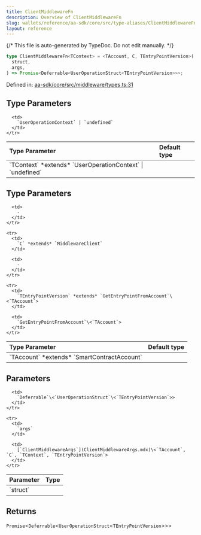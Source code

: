 ```yaml
---
title: ClientMiddlewareFn
description: Overview of ClientMiddlewareFn
slug: wallets/reference/aa-sdk/core/src/type-aliases/ClientMiddlewareFn
layout: reference
---
```


{/* This file is auto-generated by TypeDoc. Do not edit manually. */}

```ts
type ClientMiddlewareFn<TContext> = <TAccount, C, TEntryPointVersion>(
  struct,
  args,
) => Promise<Deferrable<UserOperationStruct<TEntryPointVersion>>>;
```

Defined in: [aa-sdk/core/src/middleware/types.ts:31](https://github.com/alchemyplatform/aa-sdk/blob/08ef11b1fc98663df6a97fa93722c7f14b33f1cc/aa-sdk/core/src/middleware/types.ts#L31)

## Type Parameters

<table>
  <thead>
    <tr>
      <th align="left">Type Parameter</th>
      <th align="left">Default type</th>
    </tr>
  </thead>

  <tbody>
    <tr>
      <td>
        `TContext` *extends* `UserOperationContext` | `undefined`
      </td>

      <td>
        `UserOperationContext` | `undefined`
      </td>
    </tr>

  </tbody>
</table>

## Type Parameters

<table>
  <thead>
    <tr>
      <th align="left">Type Parameter</th>
      <th align="left">Default type</th>
    </tr>
  </thead>

  <tbody>
    <tr>
      <td>
        `TAccount` *extends* `SmartContractAccount`
      </td>

      <td>
        ‐
      </td>
    </tr>

    <tr>
      <td>
        `C` *extends* `MiddlewareClient`
      </td>

      <td>
        ‐
      </td>
    </tr>

    <tr>
      <td>
        `TEntryPointVersion` *extends* `GetEntryPointFromAccount`\<`TAccount`>
      </td>

      <td>
        `GetEntryPointFromAccount`\<`TAccount`>
      </td>
    </tr>

  </tbody>
</table>

## Parameters

<table>
  <thead>
    <tr>
      <th align="left">Parameter</th>
      <th align="left">Type</th>
    </tr>
  </thead>

  <tbody>
    <tr>
      <td>
        `struct`
      </td>

      <td>
        `Deferrable`\<`UserOperationStruct`\<`TEntryPointVersion`>>
      </td>
    </tr>

    <tr>
      <td>
        `args`
      </td>

      <td>
        [`ClientMiddlewareArgs`](ClientMiddlewareArgs.mdx)\<`TAccount`, `C`, `TContext`, `TEntryPointVersion`>
      </td>
    </tr>

  </tbody>
</table>

## Returns

`Promise`\<`Deferrable`\<`UserOperationStruct`\<`TEntryPointVersion`>>>
